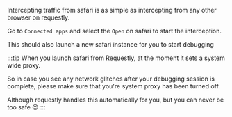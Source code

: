 Intercepting traffic from safari is as simple as intercepting from any other browser on requestly.


Go to `Connected apps` and select the `Open` on safari to start the interception. 

This should also launch a new safari instance for you to start debugging 

:::tip
When you launch safari from Requestly, at the moment it sets a system wide proxy. 

So in case you see any network glitches after your debugging session is complete, please make sure that you're system proxy has been turned off. 

Although requestly handles this automatically for you, but you can never be too safe 😉
:::
<!-- needs assets -->